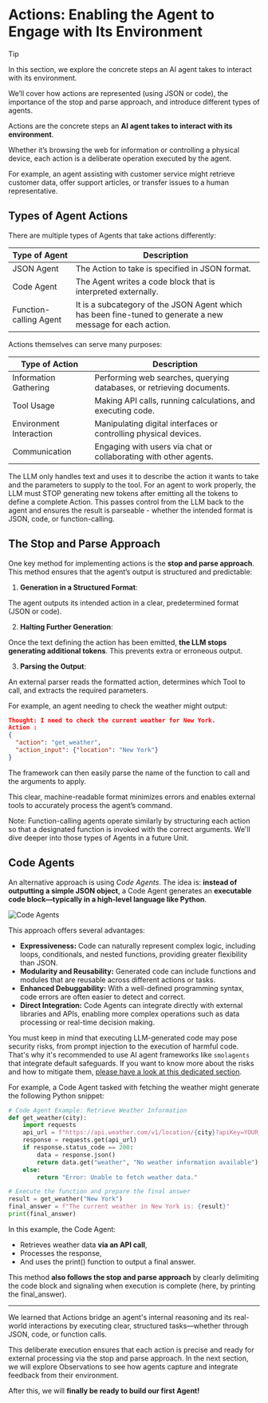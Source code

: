 # Actions:  Enabling the Agent to Engage with Its Environment

> [!TIP]
> In this section, we explore the concrete steps an AI agent takes to interact with its environment. 
>
>  We’ll cover how actions are represented (using JSON or code), the importance of the stop and parse approach, and introduce different types of agents.

Actions are the concrete steps an **AI agent takes to interact with its environment**. 

Whether it’s browsing the web for information or controlling a physical device, each action is a deliberate operation executed by the agent. 

For example, an agent assisting with customer service might retrieve customer data, offer support articles, or transfer issues to a human representative.

## Types of Agent Actions

There are multiple types of Agents that take actions differently:

| Type of Agent          | Description                                                                                      |
|------------------------|--------------------------------------------------------------------------------------------------|
| JSON Agent             | The Action to take is specified in JSON format.                                                  |
| Code Agent             | The Agent writes a code block that is interpreted externally.                                    |
| Function-calling Agent | It is a subcategory of the JSON Agent which has been fine-tuned to generate a new message for each action. |

Actions themselves can serve many purposes:

| Type of Action           | Description                                                                              |
|--------------------------|------------------------------------------------------------------------------------------|
| Information Gathering    | Performing web searches, querying databases, or retrieving documents.                    |
| Tool Usage               | Making API calls, running calculations, and executing code.                              |
| Environment Interaction  | Manipulating digital interfaces or controlling physical devices.                         |
| Communication            | Engaging with users via chat or collaborating with other agents.                         |

The LLM only handles text and uses it to describe the action it wants to take and the parameters to supply to the tool. For an agent to work properly, the LLM must STOP generating new tokens after emitting all the tokens to define a complete Action. This passes control from the LLM back to the agent and ensures the result is parseable - whether the intended format is JSON, code, or function-calling. 


## The Stop and Parse Approach

One key method for implementing actions is the **stop and parse approach**. This method ensures that the agent’s output is structured and predictable:

1. **Generation in a Structured Format**:

The agent outputs its intended action in a clear, predetermined format (JSON or code).

2. **Halting Further Generation**:

Once the text defining the action has been emitted, **the LLM stops generating additional tokens**. This prevents extra or erroneous output.

3. **Parsing the Output**:

An external parser reads the formatted action, determines which Tool to call, and extracts the required parameters.

For example, an agent needing to check the weather might output:


```json
Thought: I need to check the current weather for New York.
Action :
{
  "action": "get_weather",
  "action_input": {"location": "New York"}
}
```
The framework can then easily parse the name of the function to call and the arguments to apply.

This clear, machine-readable format minimizes errors and enables external tools to accurately process the agent’s command.

Note: Function-calling agents operate similarly by structuring each action so that a designated function is invoked with the correct arguments.
We'll dive deeper into those types of Agents in a future Unit.

## Code Agents

An alternative approach is using *Code Agents*.
The idea is: **instead of outputting a simple JSON object**, a Code Agent generates an **executable code block—typically in a high-level language like Python**. 

<img src="https://huggingface.co/datasets/agents-course/course-images/resolve/main/en/unit1/code-vs-json-actions.png" alt="Code Agents" />

This approach offers several advantages:

- **Expressiveness:** Code can naturally represent complex logic, including loops, conditionals, and nested functions, providing greater flexibility than JSON.
- **Modularity and Reusability:** Generated code can include functions and modules that are reusable across different actions or tasks.
- **Enhanced Debuggability:** With a well-defined programming syntax, code errors are often easier to detect and correct.
- **Direct Integration:** Code Agents can integrate directly with external libraries and APIs, enabling more complex operations such as data processing or real-time decision making.

You must keep in mind that executing LLM-generated code may pose security risks, from prompt injection to the execution of harmful code.
That's why it's recommended to use AI agent frameworks like `smolagents` that integrate default safeguards.
If you want to know more about the risks and how to mitigate them, [please have a look at this dedicated section](https://huggingface.co/docs/smolagents/tutorials/secure_code_execution).

For example, a Code Agent tasked with fetching the weather might generate the following Python snippet:

```python
# Code Agent Example: Retrieve Weather Information
def get_weather(city):
    import requests
    api_url = f"https://api.weather.com/v1/location/{city}?apiKey=YOUR_API_KEY"
    response = requests.get(api_url)
    if response.status_code == 200:
        data = response.json()
        return data.get("weather", "No weather information available")
    else:
        return "Error: Unable to fetch weather data."

# Execute the function and prepare the final answer
result = get_weather("New York")
final_answer = f"The current weather in New York is: {result}"
print(final_answer)
```

In this example, the Code Agent:

- Retrieves weather data **via an API call**,
- Processes the response,
- And uses the print() function to output a final answer.

This method **also follows the stop and parse approach** by clearly delimiting the code block and signaling when execution is complete (here, by printing the final_answer).

---

We learned that Actions bridge an agent's internal reasoning and its real-world interactions by executing clear, structured tasks—whether through JSON, code, or function calls.

This deliberate execution ensures that each action is precise and ready for external processing via the stop and parse approach. In the next section, we will explore Observations to see how agents capture and integrate feedback from their environment.

After this, we will **finally be ready to build our first Agent!**






